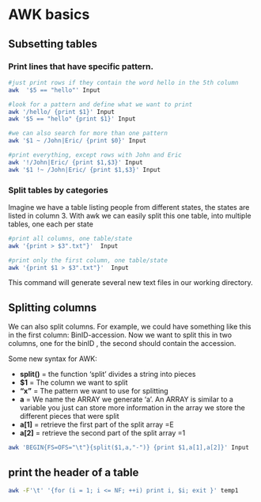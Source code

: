 # AWK basics


## Subsetting tables

### Print lines that have specific pattern.

```bash
#just print rows if they contain the word hello in the 5th column
awk  '$5 == "hello"' Input

#look for a pattern and define what we want to print
awk '/hello/ {print $1}' Input
awk '$5 == "hello" {print $1}' Input

#we can also search for more than one pattern
awk '$1 ~ /John|Eric/ {print $0}' Input

#print everything, except rows with John and Eric
awk '!/John|Eric/ {print $1,$3}' Input
awk '$1 !~ /John|Eric/ {print $1,$3}' Input
```

### Split tables by categories

Imagine we have a table listing people from different states, the states are listed in column 3. With awk we can easily split this one table, into multiple tables, one each per state

```bash
#print all columns, one table/state
awk '{print > $3".txt"}'  Input

#print only the first column, one table/state
awk '{print $1 > $3".txt"}'  Input
```

This command will generate several new text files in our working directory.

## Splitting columns

We can also split columns. 
For example, we could have something like this in the first column: BinID-accession.
Now we want to split this in two columns, one for the binID , the second should contain the accession.

Some new syntax for AWK:

- **split()** =  the function 'split' divides a string into pieces
- **$1** =  The column we want to split
- **"x"** =  The pattern we want to use for splitting
- **a** =  We name the ARRAY we generate 'a'. An ARRAY is similar to a variable you just can store more information in the array we store the different pieces that were split
- **a[1]** =  retrieve the first part of the split array =E
- **a[2]** =  retrieve the second part of the split array =1

```bash
awk 'BEGIN{FS=OFS="\t"}{split($1,a,"-")} {print $1,a[1],a[2]}' Input
```

## print the header of a table

```bash
awk -F'\t' '{for (i = 1; i <= NF; ++i) print i, $i; exit }' temp1
```

